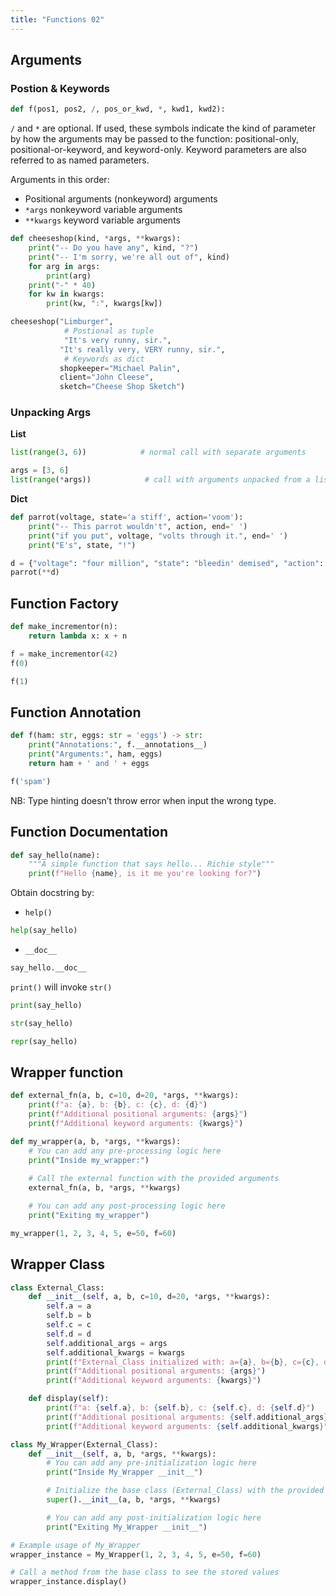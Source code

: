```yaml
---
title: "Functions 02"
---
```


## Arguments

### Postion & Keywords

```python
def f(pos1, pos2, /, pos_or_kwd, *, kwd1, kwd2):
```

`/` and `*` are optional. If used, these symbols indicate the kind of parameter by how the arguments may be passed to the function: positional-only, positional-or-keyword, and keyword-only. Keyword parameters are also referred to as named parameters.

Arguments in this order: 

- Positional arguments (nonkeyword) arguments 
- `*args` nonkeyword variable arguments
- `**kwargs` keyword variable arguments



```python
def cheeseshop(kind, *args, **kwargs):
    print("-- Do you have any", kind, "?")
    print("-- I'm sorry, we're all out of", kind)
    for arg in args:
        print(arg)
    print("-" * 40)
    for kw in kwargs:
        print(kw, ":", kwargs[kw])
```


```python
cheeseshop("Limburger", 
            # Postional as tuple
            "It's very runny, sir.",
           "It's really very, VERY runny, sir.",
            # Keywords as dict
           shopkeeper="Michael Palin",
           client="John Cleese",
           sketch="Cheese Shop Sketch")
```

### Unpacking Args

**List**

```python
list(range(3, 6))            # normal call with separate arguments
```

```python
args = [3, 6]
list(range(*args))            # call with arguments unpacked from a list
```

**Dict**

```python
def parrot(voltage, state='a stiff', action='voom'):
    print("-- This parrot wouldn't", action, end=' ')
    print("if you put", voltage, "volts through it.", end=' ')
    print("E's", state, "!")

d = {"voltage": "four million", "state": "bleedin' demised", "action": "VOOM"}
parrot(**d)
```

## Function Factory

```python
def make_incrementor(n):
    return lambda x: x + n

f = make_incrementor(42)
f(0)
```

```python
f(1)
```


## Function Annotation

```python
def f(ham: str, eggs: str = 'eggs') -> str:
    print("Annotations:", f.__annotations__)
    print("Arguments:", ham, eggs)
    return ham + ' and ' + eggs

f('spam')
```

NB: Type hinting doesn't throw error when input the wrong type.

## Function Documentation

```python
def say_hello(name):
    """A simple function that says hello... Richie style"""
    print(f"Hello {name}, is it me you're looking for?")
```

Obtain docstring by:

- `help()`

```python
help(say_hello)
```

- `__doc__`

```python
say_hello.__doc__
```

`print()` will invoke `str()` 

```python
print(say_hello)
```

```python
str(say_hello)
```

```python
repr(say_hello)
```

## Wrapper function

```python
def external_fn(a, b, c=10, d=20, *args, **kwargs):
    print(f"a: {a}, b: {b}, c: {c}, d: {d}")
    print(f"Additional positional arguments: {args}")
    print(f"Additional keyword arguments: {kwargs}")
```

```python
def my_wrapper(a, b, *args, **kwargs):
    # You can add any pre-processing logic here
    print("Inside my_wrapper:")
    
    # Call the external function with the provided arguments
    external_fn(a, b, *args, **kwargs)

    # You can add any post-processing logic here
    print("Exiting my_wrapper")
```

```python
my_wrapper(1, 2, 3, 4, 5, e=50, f=60)
```

## Wrapper Class

```python
class External_Class:
    def __init__(self, a, b, c=10, d=20, *args, **kwargs):
        self.a = a
        self.b = b
        self.c = c
        self.d = d
        self.additional_args = args
        self.additional_kwargs = kwargs
        print(f"External_Class initialized with: a={a}, b={b}, c={c}, d={d}")
        print(f"Additional positional arguments: {args}")
        print(f"Additional keyword arguments: {kwargs}")

    def display(self):
        print(f"a: {self.a}, b: {self.b}, c: {self.c}, d: {self.d}")
        print(f"Additional positional arguments: {self.additional_args}")
        print(f"Additional keyword arguments: {self.additional_kwargs}")
```


```python
class My_Wrapper(External_Class):
    def __init__(self, a, b, *args, **kwargs):
        # You can add any pre-initialization logic here
        print("Inside My_Wrapper __init__")

        # Initialize the base class (External_Class) with the provided arguments
        super().__init__(a, b, *args, **kwargs)

        # You can add any post-initialization logic here
        print("Exiting My_Wrapper __init__")

```

```python
# Example usage of My_Wrapper
wrapper_instance = My_Wrapper(1, 2, 3, 4, 5, e=50, f=60)

# Call a method from the base class to see the stored values
wrapper_instance.display()
```